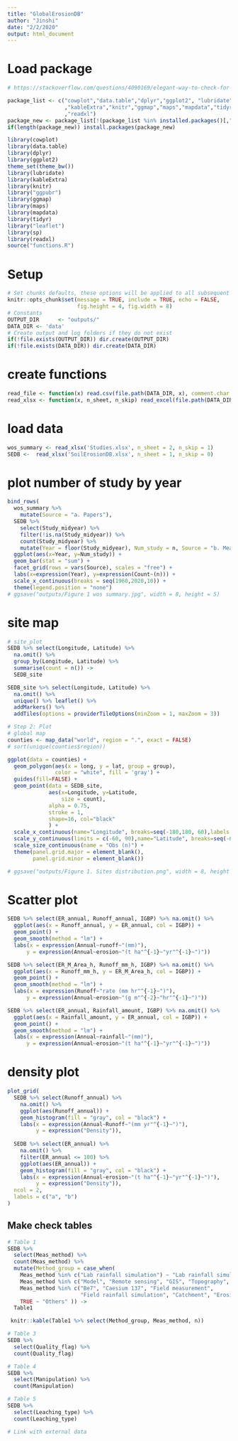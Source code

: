 ```yaml
---
title: "GlobalErosionDB"
author: "Jinshi"
date: "2/2/2020"
output: html_document
---
```


# Load package
```r
# https://stackoverflow.com/questions/4090169/elegant-way-to-check-for-missing-packages-and-install-them/19873732

package_list <- c("cowplot","data.table","dplyr","ggplot2", "lubridate", "leaflet"
                  ,"kableExtra","knitr","ggmap","maps","mapdata","tidyr","sp","ggpubr"
                  ,"readxl")
package_new <- package_list[!(package_list %in% installed.packages()[,"Package"])]
if(length(package_new)) install.packages(package_new)

library(cowplot)
library(data.table)
library(dplyr)
library(ggplot2)
theme_set(theme_bw())
library(lubridate)
library(kableExtra)
library(knitr)
library("ggpubr")
library(ggmap)
library(maps)
library(mapdata)
library(tidyr)
library("leaflet")
library(sp)
library(readxl)
source("functions.R")
```


# Setup
```r
# Set chunks defaults, these options will be applied to all subsequent chunks
knitr::opts_chunk$set(message = TRUE, include = TRUE, echo = FALSE,
                      fig.height = 4, fig.width = 8)
# Constants
OUTPUT_DIR		<- "outputs/"
DATA_DIR <- 'data'
# Create output and log folders if they do not exist
if(!file.exists(OUTPUT_DIR)) dir.create(OUTPUT_DIR)
if(!file.exists(DATA_DIR)) dir.create(DATA_DIR)
```


# create functions
```r
read_file <- function(x) read.csv(file.path(DATA_DIR, x), comment.char = "#", stringsAsFactors = FALSE)
read_xlsx <- function(x, n_sheet, n_skip) read_excel(file.path(DATA_DIR, x), sheet = n_sheet, skip = n_skip)
```

# load data
```r
wos_summary <- read_xlsx('Studies.xlsx', n_sheet = 2, n_skip = 1)
SEDB <-  read_xlsx('SoilErosionDB.xlsx', n_sheet = 1, n_skip = 0)
```

# plot number of study by year
```r
bind_rows(
  wos_summary %>% 
    mutate(Source = "a. Papers"),
  SEDB %>% 
    select(Study_midyear) %>% 
    filter(!is.na(Study_midyear)) %>% 
    count(Study_midyear) %>% 
    mutate(Year = floor(Study_midyear), Num_study = n, Source = "b. Measurements")) %>% 
  ggplot(aes(x=Year, y=Num_study)) +
  geom_bar(stat = "sum") +
  facet_grid(rows = vars(Source), scales = "free") +
  labs(x=expression(Year), y=expression(Count~(n))) +
  scale_x_continuous(breaks = seq(1960,2020,10)) +
  theme(legend.position = "none")
# ggsave("outputs/Figure 1 wos summary.jpg", width = 8, height = 5)
```


# site map
```r
# site_plot
SEDB %>% select(Longitude, Latitude) %>% 
  na.omit() %>%
  group_by(Longitude, Latitude) %>% 
  summarise(count = n()) ->
  SEDB_site

SEDB_site %>% select(Longitude, Latitude) %>% 
  na.omit() %>% 
  unique() %>% leaflet() %>% 
  addMarkers() %>% 
  addTiles(options = providerTileOptions(minZoom = 1, maxZoom = 3)) 

# Step 2: Plot
# global map
counties <- map_data("world", region = ".", exact = FALSE)
# sort(unique(counties$region))

ggplot(data = counties) + 
  geom_polygon(aes(x = long, y = lat, group = group),
               color = "white", fill = 'gray') + 
  guides(fill=FALSE) +
  geom_point(data = SEDB_site,
             aes(x=Longitude, y=Latitude,
                 size = count),
             alpha = 0.75,
             stroke = 1,
             shape=16, col="black"
             ) +
  scale_x_continuous(name="Longitude", breaks=seq(-180,180, 60),labels = seq(-180,180, 60))+
  scale_y_continuous(limits = c(-60, 90),name="Latitude", breaks=seq(-60,90,30),labels = seq(-60,90,30)) +
  scale_size_continuous(name = "Obs (n)") +
  theme(panel.grid.major = element_blank(),
        panel.grid.minor = element_blank())

# ggsave("outputs/Figure 1. Sites distribution.png", width = 8, height = 4, dpi = 300, units = "in" )

```


# Scatter plot
```r
SEDB %>% select(ER_annual, Runoff_annual, IGBP) %>% na.omit() %>% 
  ggplot(aes(x = Runoff_annual, y = ER_annual, col = IGBP)) +
  geom_point() +
  geom_smooth(method = "lm") +
  labs(x = expression(Annual~runoff~"(mm)"),
      y = expression(Annual~erosion~"(t ha"^{-1}~"yr"^{-1}~")"))

SEDB %>% select(ER_M_Area_h, Runoff_mm_h, IGBP) %>% na.omit() %>% 
  ggplot(aes(x = Runoff_mm_h, y = ER_M_Area_h, col = IGBP)) +
  geom_point() +
  geom_smooth(method = "lm") +
  labs(x = expression(Runoff~"rate (mm hr"^{-1}~")"),
      y = expression(Annual~erosion~"(g m"^{-2}~"hr"^{-1}~")"))

SEDB %>% select(ER_annual, Rainfall_amount, IGBP) %>% na.omit() %>% 
  ggplot(aes(x = Rainfall_amount, y = ER_annual, col = IGBP)) +
  geom_point() +
  geom_smooth(method = "lm") +
  labs(x = expression(Annual~rainfall~"(mm)"),
      y = expression(Annual~erosion~"(t ha"^{-1}~"yr"^{-1}~")"))

```


# density plot
```r
plot_grid(
  SEDB %>% select(Runoff_annual) %>% 
    na.omit() %>% 
    ggplot(aes(Runoff_annual)) +
    geom_histogram(fill = "gray", col = "black") +
    labs(x = expression(Annual~Runoff~"(mm yr"^{-1}~")"),
         y = expression("Density")),
  
  SEDB %>% select(ER_annual) %>% 
    na.omit() %>% 
    filter(ER_annual <= 100) %>% 
    ggplot(aes(ER_annual)) +
    geom_histogram(fill = "gray", col = "black") +
    labs(x = expression(Annual~erosion~"(t ha"^{-1}~"yr"^{-1}~")"),
         y = expression("Density")),
  ncol = 2,
  labels = c("a", "b")
)


```

## Make check tables
```r
# Table 1
SEDB %>% 
  select(Meas_method) %>% 
  count(Meas_method) %>% 
  mutate(Method_group = case_when(
    Meas_method %in% c("Lab rainfall simulation") ~ "Lab rainfall simulation",
    Meas_method %in% c("Model", "Remote sensing", "GIS", "Topography", "Dendrochronology") ~ "Indirect methods",
    Meas_method %in% c("Be7", "Caesium 137", "Field measurement",
                       "Field rainfall simulation", "Catchment", "Erosion pins") ~ "Field measurements",
    TRUE ~ "Others" )) ->
  Table1

 knitr::kable(Table1 %>% select(Method_group, Meas_method, n))
```


```r
# Table 3
SEDB %>% 
  select(Quality_flag) %>% 
  count(Quality_flag)
```

```r
# Table 4
SEDB %>% 
  select(Manipulation) %>% 
  count(Manipulation)
```

```r
# Table 5
SEDB %>% 
  select(Leaching_type) %>% 
  count(Leaching_type)
```

```r
# Link with external data
```

